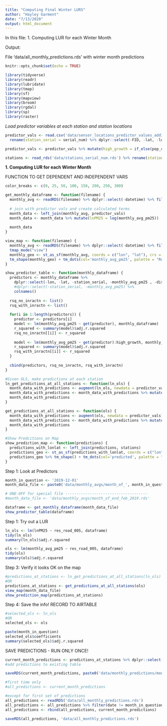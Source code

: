 ```yaml
---
title: "Computing Final Winter LURS"
author: "Hayley Garment"
date: "7/13/2020"
output: html_document
---
```


In this file:
1. Computing LUR for each Winter Month

Output:

File 'data/all_monthly_predictions.rds' with winter month predictions

```r
knitr::opts_chunk$set(echo = TRUE)

library(tidyverse)
library(readr)
library(lubridate)
library(tmap)
library(sf)
library(mapview)
library(broom)
library(rgdal)
library(sp)
library(raster)
```

*Load predictor variables at each station and station locations*
```r
predictor_vals <- read.csv('data/sensor_locations_predictor_values_additional_vars.csv') %>% 
  rename(station_serial = serial_num) %>% dplyr::select(-FID, -lat, -lon) %>% filter(station_serial != 'SLSVLW4')

predictor_vals <- predictor_vals %>% mutate(high_growth = if_else(pop_change > 1, TRUE, FALSE))

stations <- read_rds('data/stations_serial_num.rds') %>% rename(station_serial = serial_number)
```


**1. Computing LUR for each Winter Month**

FUNCTION TO GET DEPENDENT AND INDEPENDENT VARS
```r
color_breaks <- c(0, 25, 50, 100, 150, 200, 250, 300)

get_monthly_dataframe <- function(filename) {
  monthly_avg <- readRDS(filename) %>% dplyr::select(-datetime) %>% filter(station_serial != 'SLSVLW4')
  
  # join with predictor vals and create calculated terms
  month_data <- left_join(monthly_avg, predictor_vals)
  month_data <- month_data %>% mutate(lnPM25 = log(monthly_avg_pm25))
  
  month_data
}

view_map <- function(filename) {
  monthly_avg <- readRDS(filename) %>% dplyr::select(-datetime) %>% filter(station_serial != 'SLSVLW4')
  tmap_mode("view")
  monthly_geo <- st_as_sf(monthly_avg, coords = c("lon", "lat"), crs = 4326) 
  tm_shape(monthly_geo) + tm_dots(col='monthly_avg_pm25', palette = "RdPu", n = 9, breaks = color_breaks)
}

show_predictor_table <- function(monthly_dataframe) {
  predictors <- monthly_dataframe %>% 
    dplyr::select(-lon, -lat, -station_serial, -monthly_avg_pm25 , -district) %>%
    #dplyr::select(-station_serial, -monthly_avg_pm25) %>%
    colnames()
  
  rsq_no_inractn <- list()
  rsq_with_inractn <- list()
  
  for(i in 1:length(predictors)) {
    predictor <- predictors[i]
    model <- lm(monthly_avg_pm25 ~ get(predictor), monthly_dataframe)
    r_squared <- summary(model)$adj.r.squared
    rsq_no_inractn[[i]] <- r_squared
    
    model <- lm(monthly_avg_pm25 ~ get(predictor):high_growth, monthly_dataframe)
    r_squared <- summary(model)$adj.r.squared
    rsq_with_inractn[[i]] <- r_squared
  }
  
  cbind(predictors, rsq_no_inractn, rsq_with_inractn)
}

#Given OLS, make predictions at each station
ln_get_predictions_at_all_stations <- function(ln_ols) {
  month_data_with_predictions <- augment(ln_ols, newdata = predictor_vals)
  month_data_with_predictions <- month_data_with_predictions %>% mutate(predicted = exp(.fitted))
  month_data_with_predictions
}

get_predictions_at_all_stations <- function(ols) {
  month_data_with_predictions <- augment(ols, newdata = predictor_vals)
  month_data_with_predictions <- month_data_with_predictions %>% mutate(predicted = .fitted)
  month_data_with_predictions
}

#Show Predcitions on Map
show_prediction_map <- function(predictions) {
  predictions_with_lonlat <- left_join(predictions, stations)
  predictions_geo <- st_as_sf(predictions_with_lonlat, coords = c("lon", "lat"), crs = 4326)
  predictions_geo %>% tm_shape() + tm_dots(col='predicted', palette = "RdPu", n = 9, breaks = color_breaks)
}

```


Step 1: Look at Predictors
```r
month_in_question <- '2019-12-01'
month_data_file <- paste0('data/monthly_avgs/month_of_', month_in_question, '.rds', sep='')

# ONE-OFF for special file -------------------------------------
#month_data_file <- 'data/monthly_avgs/month_of_end_feb_2019.rds'

dataframe <- get_monthly_dataframe(month_data_file)
show_predictor_table(dataframe)
```

Step 1: Try out a LUR
```r
ln_ols <- lm(lnPM25 ~ res_road_005, dataframe)
tidy(ln_ols)
summary(ln_ols)$adj.r.squared
```


```r
ols <- lm(monthly_avg_pm25 ~ res_road_005, dataframe)
tidy(ols)
summary(ols)$adj.r.squared
```

Step 3: Verify it looks OK on the map
```r
#predictions_at_stations <- ln_get_predictions_at_all_stations(ln_ols)
#OR
predictions_at_stations <- get_predictions_at_all_stations(ols)
view_map(month_data_file)
show_prediction_map(predictions_at_stations)
```

Step 4: Save the info!
RECORD TO AIRTABLE
```r
#selected_ols <- ln_ols
#OR
selected_ols <- ols

paste(month_in_question)
selected_ols$coefficients
summary(selected_ols)$adj.r.squared
```



SAVE PREDICTIONS - RUN ONLY ONCE!
```r
current_month_predictions <- predictions_at_stations %>% dplyr::select(station_serial, predicted) %>% mutate(date=date(month_in_question))
#add predictions to existing table

saveRDS(current_month_predictions, paste0('data/monthly_predictions/month_of_', month_in_question, '.rds', sep=''))

#first time only
#all_predictions <- current_month_predictions

#except for first set of predictions
all_predictions <- readRDS('data/all_monthly_predictions.rds')
all_predictions <- all_predictions %>% filter(date != month_in_question)
all_predictions <- rbind(all_predictions, current_month_predictions)

saveRDS(all_predictions, 'data/all_monthly_predictions.rds')
```
